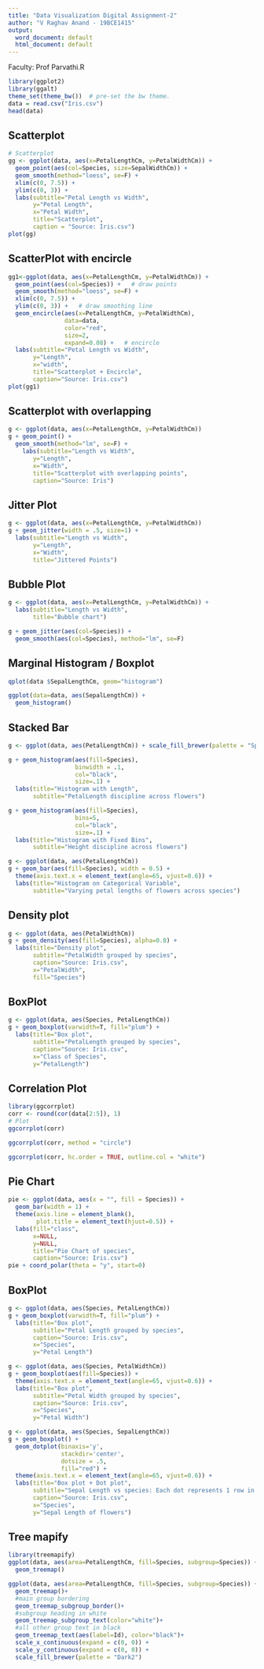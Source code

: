 ---
title: "Data Visualization Digital Assignment-2"
author: "V Raghav Anand - 19BCE1415"
output:
  word_document: default
  html_document: default
---
Faculty: Prof Parvathi.R

```{r}
library(ggplot2)
library(ggalt)
theme_set(theme_bw())  # pre-set the bw theme.
data = read.csv("Iris.csv")
head(data)
```

## Scatterplot
```{r}
# Scatterplot
gg <- ggplot(data, aes(x=PetalLengthCm, y=PetalWidthCm)) + 
  geom_point(aes(col=Species, size=SepalWidthCm)) + 
  geom_smooth(method="loess", se=F) + 
  xlim(c(0, 7.5)) + 
  ylim(c(0, 3)) + 
  labs(subtitle="Petal Length vs Width", 
       y="Petal Length", 
       x="Petal Width", 
       title="Scatterplot", 
       caption = "Source: Iris.csv")
plot(gg)
```

## ScatterPlot with encircle
```{r}
gg1<-ggplot(data, aes(x=PetalLengthCm, y=PetalWidthCm)) + 
  geom_point(aes(col=Species)) +   # draw points
  geom_smooth(method="loess", se=F) + 
  xlim(c(0, 7.5)) + 
  ylim(c(0, 3)) +   # draw smoothing line
  geom_encircle(aes(x=PetalLengthCm, y=PetalWidthCm), 
                data=data, 
                color="red", 
                size=2, 
                expand=0.08) +   # encircle
  labs(subtitle="Petal Length vs Width", 
       y="Length", 
       x="width", 
       title="Scatterplot + Encircle", 
       caption="Source: Iris.csv")
plot(gg1)
```

## Scatterplot with overlapping
```{r}
g <- ggplot(data, aes(x=PetalLengthCm, y=PetalWidthCm))
g + geom_point() + 
  geom_smooth(method="lm", se=F) +
    labs(subtitle="Length vs Width", 
       y="Length", 
       x="Width", 
       title="Scatterplot with overlapping points", 
       caption="Source: Iris")
```

## Jitter Plot
```{r}
g <- ggplot(data, aes(x=PetalLengthCm, y=PetalWidthCm))
g + geom_jitter(width = .5, size=1) +
  labs(subtitle="Length vs Width", 
       y="Length", 
       x="Width", 
       title="Jittered Points")
```



## Bubble Plot
```{r}
g <- ggplot(data, aes(x=PetalLengthCm, y=PetalWidthCm)) + 
  labs(subtitle="Length vs Width",
       title="Bubble chart")

g + geom_jitter(aes(col=Species)) + 
  geom_smooth(aes(col=Species), method="lm", se=F)

```

## Marginal Histogram / Boxplot
```{r}
qplot(data $SepalLengthCm, geom="histogram") 
```


```{r}
ggplot(data=data, aes(SepalLengthCm)) + 
  geom_histogram()
```



## Stacked Bar
```{r}
g <- ggplot(data, aes(PetalLengthCm)) + scale_fill_brewer(palette = "Spectral")

g + geom_histogram(aes(fill=Species), 
                   binwidth = .1, 
                   col="black", 
                   size=.1) +  
  labs(title="Histogram with Length", 
       subtitle="PetalLength discipline across flowers")  

```


```{r}
g + geom_histogram(aes(fill=Species), 
                   bins=5, 
                   col="black", 
                   size=.1) +   
  labs(title="Histogram with Fixed Bins", 
       subtitle="Height discipline across flowers") 
```


```{r}
g <- ggplot(data, aes(PetalLengthCm))
g + geom_bar(aes(fill=Species), width = 0.5) + 
  theme(axis.text.x = element_text(angle=65, vjust=0.6)) + 
  labs(title="Histogram on Categorical Variable", 
       subtitle="Varying petal lengths of flowers across species") 

```

## Density plot
```{r}
g <- ggplot(data, aes(PetalWidthCm))
g + geom_density(aes(fill=Species), alpha=0.8) + 
  labs(title="Density plot", 
       subtitle="PetalWidth grouped by species",
       caption="Source: Iris.csv",
       x="PetalWidth",
       fill="Species")
```

## BoxPlot
```{r}
g <- ggplot(data, aes(Species, PetalLengthCm))
g + geom_boxplot(varwidth=T, fill="plum") + 
  labs(title="Box plot", 
       subtitle="PetalLength grouped by species",
       caption="Source: Iris.csv",
       x="Class of Species",
       y="PetalLength")

```

## Correlation Plot
```{r}
library(ggcorrplot)
corr <- round(cor(data[2:5]), 1)
# Plot
ggcorrplot(corr)
```

```{r}
ggcorrplot(corr, method = "circle")
```

```{r}
ggcorrplot(corr, hc.order = TRUE, outline.col = "white")
```





## Pie Chart
```{r}
pie <- ggplot(data, aes(x = "", fill = Species)) + 
  geom_bar(width = 1) +
  theme(axis.line = element_blank(), 
        plot.title = element_text(hjust=0.5)) + 
  labs(fill="class", 
       x=NULL, 
       y=NULL, 
       title="Pie Chart of species", 
       caption="Source: Iris.csv")
pie + coord_polar(theta = "y", start=0)
```


## BoxPlot
```{r}
g <- ggplot(data, aes(Species, PetalLengthCm))
g + geom_boxplot(varwidth=T, fill="plum") + 
  labs(title="Box plot", 
       subtitle="Petal Length grouped by species",
       caption="Source: Iris.csv",
       x="Species",
       y="Petal Length")
```

```{r}
g <- ggplot(data, aes(Species, PetalWidthCm))
g + geom_boxplot(aes(fill=Species)) + 
  theme(axis.text.x = element_text(angle=65, vjust=0.6)) + 
  labs(title="Box plot", 
       subtitle="Petal Width grouped by species",
       caption="Source: Iris.csv",
       x="Species",
       y="Petal Width")

```

```{r}
g <- ggplot(data, aes(Species, SepalLengthCm))
g + geom_boxplot() + 
  geom_dotplot(binaxis='y', 
               stackdir='center', 
               dotsize = .5, 
               fill="red") +
  theme(axis.text.x = element_text(angle=65, vjust=0.6)) + 
  labs(title="Box plot + Dot plot", 
       subtitle="Sepal Length vs species: Each dot represents 1 row in source data",
       caption="Source: Iris.csv",
       x="Species",
       y="Sepal Length of flowers")

```

## Tree mapify
```{r}
library(treemapify)
ggplot(data, aes(area=PetalLengthCm, fill=Species, subgroup=Species)) + 
  geom_treemap()
```

```{r}
ggplot(data, aes(area=PetalLengthCm, fill=Species, subgroup=Species)) + 
  geom_treemap()+
  #main group bordering
  geom_treemap_subgroup_border()+
  #subgroup heading in white
  geom_treemap_subgroup_text(color="white")+
  #all other group text in black
  geom_treemap_text(aes(label=Id), color="black")+
  scale_x_continuous(expand = c(0, 0)) +
  scale_y_continuous(expand = c(0, 0)) +
  scale_fill_brewer(palette = "Dark2")

```
